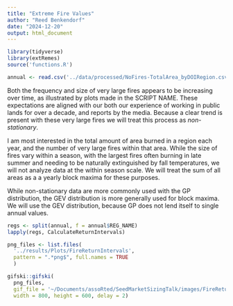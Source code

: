 ```yaml
---
title: "Extreme Fire Values"
author: "Reed Benkendorf"
date: "2024-12-20"
output: html_document
---
```


```r
library(tidyverse)
library(extRemes)
source('functions.R')
```

```r
annual <- read.csv('../data/processed/NoFires-TotalArea_byDOIRegion.csv')
```

Both the frequency and size of very large fires appears to be increasing over time, as illustrated by plots made in the SCRIPT NAME. 
These expectations are aligned with our both our experience of working in public lands for over a decade, and reports by the media. 
Because a clear trend is present with these very large fires we will treat this process as *non-stationary*. 

I am most interested in the total amount of area burned in a region each year, and the number of very large fires within that area. 
While the size of fires vary within a season, with the largest fires often burning in late summer and needing to be naturally extinguished by fall temperatures, we will not analyze data at the within season scale.
We will treat the sum of all areas as a a yearly block maxima for these purposes. 

While non-stationary data are more commonly used with the GP distribution, the GEV distribution is more generally used for block maxima. 
We will use the GEV distribution, because GP does not lend itself to single annual values. 

```r
regs <- split(annual, f = annual$REG_NAME)
lapply(regs, CalculateReturnIntervals)

png_files <- list.files(
  '../results/Plots/FireReturnIntervals', 
  pattern = ".*png$", full.names = TRUE
  )

gifski::gifski(
  png_files, 
  gif_file = '~/Documents/assoRted/SeedMarketSizingTalk/images/FireReturnInterval.gif', 
  width = 800, height = 600, delay = 2)
```


